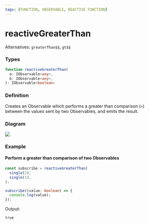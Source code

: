 ```yaml
---
tags: [FUNCTION, OBSERVABLE, REACTIVE FUNCTION]
---
```


# reactiveGreaterThan

Alternatives: `greaterThan$$`, `gt$$`

### Types

```ts
function reactiveGreaterThan(
  a: IObservable<any>,
  b: IObservable<any>,
): IObservable<boolean>
```

### Definition

Creates an Observable which performs a greater than comparison (`>`) between the values sent by two Observables, and emits the result.

### Diagram

[![](https://mermaid.ink/img/pako:eNp9kUGLwkAMhf_KkJNCF1yPcxBaFI97WPeWS5yJ60CbdqcZYRH_u1NRsFC9hbyXL4_kDK71DBZ6_kssjteBfiM1KCgdRQ0udCRqSkO9afc9xxPtay7HajVWq7EamZyGE29zoRx3R5LBP9GePW0onoHzMfHrZzcELD9WqwmKNZ8o1SttiTLRz-4MteZAdc9vphdvpzUmHoJBAQ3HhoLPlz2jGIOgR24YwebS84FSrQgol2xNnc-gjQ_aRrC3BAVQ0vb7XxzYAfow3b9zd12uPA2ieQ)](https://mermaid.live/edit#pako:eNp9kUGLwkAMhf_KkJNCF1yPcxBaFI97WPeWS5yJ60CbdqcZYRH_u1NRsFC9hbyXL4_kDK71DBZ6_kssjteBfiM1KCgdRQ0udCRqSkO9afc9xxPtay7HajVWq7EamZyGE29zoRx3R5LBP9GePW0onoHzMfHrZzcELD9WqwmKNZ8o1SttiTLRz-4MteZAdc9vphdvpzUmHoJBAQ3HhoLPlz2jGIOgR24YwebS84FSrQgol2xNnc-gjQ_aRrC3BAVQ0vb7XxzYAfow3b9zd12uPA2ieQ)

### Example

#### Perform a greater than comparison of two Observables

```ts
const subscribe = reactiveGreaterThan(
  single(2),
  single(1),
);

subscribe((value: boolean) => {
  console.log(value);
});
```

Output:

```text
true
```
